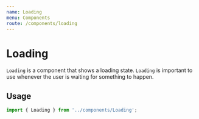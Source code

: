```yaml
---
name: Loading
menu: Components
route: /components/loading
---
```




# Loading

`Loading` is a component that shows a loading state. `Loading` is important to
use whenever the user is waiting for something to happen.

## Usage

```ts
import { Loading } from '../components/Loading';
```

<Playground>
    <Loading />
</Playground>
